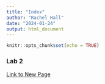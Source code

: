 ```yaml
---
title: "Index"
author: "Rachel Hall"
date: "2024-01-24"
output: html_document
---
```


```r
knitr::opts_chunk$set(echo = TRUE)
```

### Lab 2
[Link to New Page](HW3.html)


